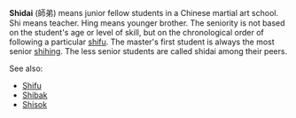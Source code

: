 '''Shidai''' (&#24107;&#24351;) means junior fellow students in a Chinese martial art school.
Shi means teacher.
Hing means younger brother.
The seniority is not based on the student's age or level of skill, but on the chronological order of following a particular [[shifu]].
The master's first student is always the most senior [[shihing]].
The less senior students are called shidai among their peers.

See also:
*[[Shifu]]
*[[Shibak]]
*[[Shisok]]

{{stub}}